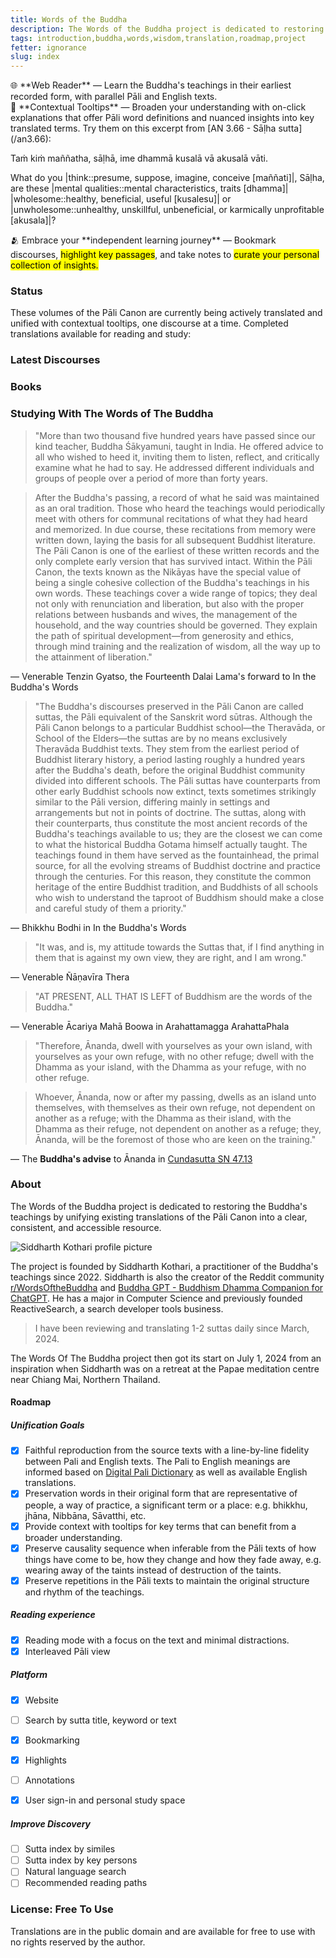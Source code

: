 ```yaml
---
title: Words of the Buddha
description: The Words of the Buddha project is dedicated to restoring the Buddha's teachings through accessible translations and by offering tools to support learning and reflection.
tags: introduction,buddha,words,wisdom,translation,roadmap,project
fetter: ignorance
slug: index
---
```



<article class="prose prose-lg mt-12 mb-12">
<div class="mb-8">
🌐 **Web Reader** — Learn the Buddha's teachings in their earliest recorded form, with parallel Pāli and English texts.
</div>
<div class="mb-8">
💬 **Contextual Tooltips** — Broaden your understanding with on-click explanations that offer Pāli word definitions and nuanced insights into key translated terms. Try them on this excerpt from [AN 3.66 - Sāḷha sutta](/an3.66):

<p class="ml-4 pl-2 pali-paragraph opacity-80 mb-1 border-l-4 border-gray-500">Taṁ kiṁ maññatha, sāḷhā, ime dhammā kusalā vā akusalā vāti.</p>

<p class="ml-4 pl-2 mt-0">What do you |think::presume, suppose, imagine, conceive [maññati]|, Sāḷha, are these |mental qualities::mental characteristics, traits [dhamma]| |wholesome::healthy, beneficial, useful [kusalesu]| or |unwholesome::unhealthy, unskillful, unbeneficial, or karmically unprofitable [akusala]|?</p>
</div>
<div class="mb-8">
🫂 Embrace your **independent learning journey** — Bookmark discourses, <mark class="highlight-yellow">highlight key passages</mark>, and take notes to <mark class="highlight-green">curate your personal collection of insights.</mark>
</div>
</article>

### Status

These volumes of the Pāli Canon are currently being actively translated and unified with contextual tooltips, one discourse at a time. Completed translations available for reading and study:

<ProjectStatus />


### Latest Discourses

<LatestDiscourses />


### Books

<TopBooks />


### Studying With The Words of The Buddha

> "More than two thousand five hundred years have passed since our kind teacher, Buddha Śākyamuni, taught in India. He offered advice to all who wished to heed it, inviting them to listen, reflect, and critically examine what he had to say. He addressed different individuals and groups of people over a period of more than forty years.

> After the Buddha's passing, a record of what he said was maintained as an oral tradition. Those who heard the teachings would periodically meet with others for communal recitations of what they had heard and memorized. In due course, these recitations from memory were written down, laying the basis for all subsequent Buddhist literature. The Pāli Canon is one of the earliest of these written records and the only complete early version that has survived intact. Within the Pāli Canon, the texts known as the Nikāyas have the special value of being a single cohesive collection of the Buddha's teachings in his own words. These teachings cover a wide range of topics; they deal not only with renunciation and liberation, but also with the proper relations between husbands and wives, the management of the household, and the way countries should be governed. They explain the path of spiritual development—from generosity and ethics, through mind training and the realization of wisdom, all the way up to the attainment of liberation."

— Venerable Tenzin Gyatso, the Fourteenth Dalai Lama's forward to In the Buddha's Words

> "The Buddha's discourses preserved in the Pāli Canon are called suttas, the Pāli equivalent of the Sanskrit word sūtras. Although the Pāli Canon belongs to a particular Buddhist school—the Theravāda, or School of the Elders—the suttas are by no means exclusively Theravāda Buddhist texts. They stem from the earliest period of Buddhist literary history, a period lasting roughly a hundred years after the Buddha's death, before the original Buddhist community divided into different schools. The Pāli suttas have counterparts from other early Buddhist schools now extinct, texts sometimes strikingly similar to the Pāli version, differing mainly in settings and arrangements but not in points of doctrine. The suttas, along with their counterparts, thus constitute the most ancient records of the Buddha's teachings available to us; they are the closest we can come to what the historical Buddha Gotama himself actually taught. The teachings found in them have served as the fountainhead, the primal source, for all the evolving streams of Buddhist doctrine and practice through the centuries. For this reason, they constitute the common heritage of the entire Buddhist tradition, and Buddhists of all schools who wish to understand the taproot of Buddhism should make a close and careful study of them a priority."

— Bhikkhu Bodhi in In the Buddha's Words

> "It was, and is, my attitude towards the Suttas that, if I find anything in them that is against my own view, they are right, and I am wrong."

— Venerable Ñāṇavīra Thera

> "AT PRESENT, ALL THAT IS LEFT of Buddhism are the words of the Buddha."

— Venerable Ācariya Mahā Boowa in Arahattamagga ArahattaPhala


> "Therefore, Ānanda, dwell with yourselves as your own island, with yourselves as your own refuge, with no other refuge; dwell with the Dhamma as your island, with the Dhamma as your refuge, with no other refuge.

> Whoever, Ānanda, now or after my passing, dwells as an island unto themselves, with themselves as their own refuge, not dependent on another as a refuge; with the Dhamma as their island, with the Dhamma as their refuge, not dependent on another as a refuge; they, Ānanda, will be the foremost of those who are keen on the training."

— The **Buddha's advise** to Ānanda in [Cundasutta SN 47.13](/sn47.13)


### About

The Words of the Buddha project is dedicated to restoring the Buddha's teachings by unifying existing translations of the Pāli Canon into a clear, consistent, and accessible resource.

<div className="image-container">
  <img alt="Siddharth Kothari profile picture" src="https://avatars.githubusercontent.com/u/630042?v=4" className="about-image" />
</div>

The project is founded by Siddharth Kothari, a practitioner of the Buddha's teachings since 2022. Siddharth is also the creator of the Reddit community [r/WordsOftheBuddha](https://reddit.com/r/WordsOfTheBuddha/) and [Buddha GPT - Buddhism Dhamma Companion for ChatGPT](https://chatgpt.com/g/g-pBierD1G2-buddha-gpt-buddhism-dhamma-companion). He has a major in Computer Science and previously founded ReactiveSearch, a search developer tools business.

> I have been reviewing and translating 1-2 suttas daily since March, 2024.

The Words Of The Buddha project then got its start on July 1, 2024 from an inspiration when Siddharth was on a retreat at the Papae meditation centre near Chiang Mai, Northern Thailand.


#### Roadmap

##### Unification Goals

- [x] Faithful reproduction from the source texts with a line-by-line fidelity between Pali and English texts. The Pali to English meanings are informed based on [Digital Pali Dictionary](https://digitalpalidictionary.github.io/changelog.html) as well as available English translations.
- [x] Preservation words in their original form that are representative of people, a way of practice, a significant term or a place: e.g. bhikkhu, jhāna, Nibbāna, Sāvatthi, etc.
- [x] Provide context with tooltips for key terms that can benefit from a broader understanding.
- [x] Preserve causality sequence when inferable from the Pāli texts of how things have come to be, how they change and how they fade away, e.g. wearing away of the taints instead of destruction of the taints.
- [x] Preserve repetitions in the Pāli texts to maintain the original structure and rhythm of the teachings.

##### Reading experience

- [x] Reading mode with a focus on the text and minimal distractions.
- [x] Interleaved Pāli view

##### Platform

- [x] Website
- [ ] Search by sutta title, keyword or text
- [x] Bookmarking
- [x] Highlights
- [ ] Annotations
- [x] User sign-in and personal study space


##### Improve Discovery

- [ ] Sutta index by similes
- [ ] Sutta index by key persons
- [ ] Natural language search
- [ ] Recommended reading paths

### License: Free To Use

Translations are in the public domain and are available for free to use with no rights reserved by the author.

<br/>